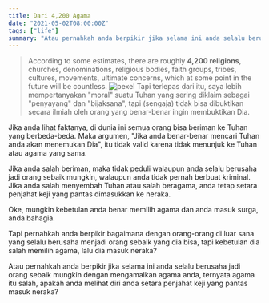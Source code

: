 ```yaml
---
title: Dari 4,200 Agama
date: "2021-05-02T08:00:00Z"
tags: ["life"]
summary: "Atau pernahkah anda berpikir jika selama ini anda selalu berusaha jadi orang sebaik mungkin dengan mengamalkan agama anda, ternyata agama itu salah, apakah anda melihat diri anda setara penjahat keji yang pantas masuk neraka?"
---
```



> According to some estimates, there are roughly **4,200 religions**, churches, denominations, religious bodies, faith groups, tribes, cultures, movements, ultimate concerns, which at some point in the future will be countless.
> ![pexel](https://images.unsplash.com/photo-1519799478955-1c5b789a6bfb?ixid=MnwxMjA3fDB8MHxwaG90by1wYWdlfHx8fGVufDB8fHx8&ixlib=rb-1.2.1&auto=format&fit=crop&w=750&q=80)
> Tapi terlepas dari itu, saya lebih mempertanyakan "moral" suatu Tuhan yang sering diklaim sebagai "penyayang" dan "bijaksana", tapi (sengaja) tidak bisa dibuktikan secara ilmiah oleh orang yang benar-benar ingin membuktikan Dia.

Jika anda lihat faktanya, di dunia ini semua orang bisa beriman ke Tuhan yang berbeda-beda. Maka argumen, "Jika anda benar-benar mencari Tuhan anda akan menemukan Dia", itu tidak valid karena tidak menunjuk ke Tuhan atau agama yang sama.

Jika anda salah beriman, maka tidak peduli walaupun anda selalu berusaha jadi orang sebaik mungkin, walaupun anda tidak pernah berbuat kriminal. Jika anda salah menyembah Tuhan atau salah beragama, anda tetap setara penjahat keji yang pantas dimasukkan ke neraka.

Oke, mungkin kebetulan anda benar memilih agama dan anda masuk surga, anda bahagia.

Tapi pernahkah anda berpikir bagaimana dengan orang-orang di luar sana yang selalu berusaha menjadi orang sebaik yang dia bisa, tapi kebetulan dia salah memilih agama, lalu dia masuk neraka?

Atau pernahkah anda berpikir jika selama ini anda selalu berusaha jadi orang sebaik mungkin dengan mengamalkan agama anda, ternyata agama itu salah, apakah anda melihat diri anda setara penjahat keji yang pantas masuk neraka?